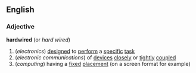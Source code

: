 ==English==
===Adjective===
'''hardwired'''  (or ''hard wired'')
#(''electronics'') [[designed]] to [[perform]] a [[specific]] [[task]]
#(''electronic communications'') of [[device]]s [[closely]] or [[tightly]] [[coupled]]
#(''computing'') having a [[fixed]] [[placement]] (on a screen format for example)